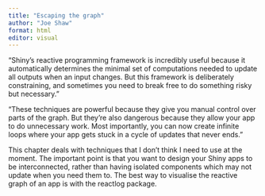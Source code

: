 ```yaml
---
title: "Escaping the graph"
author: "Joe Shaw"
format: html
editor: visual
---
```


"Shiny’s reactive programming framework is incredibly useful because it automatically determines the minimal set of computations needed to update all outputs when an input changes. But this framework is deliberately constraining, and sometimes you need to break free to do something risky but necessary."

"These techniques are powerful because they give you manual control over parts of the graph. But they’re also dangerous because they allow your app to do unnecessary work. Most importantly, you can now create infinite loops where your app gets stuck in a cycle of updates that never ends."

This chapter deals with techniques that I don't think I need to use at the moment.
The important point is that you want to design your Shiny apps to be interconnected,
rather than having isolated components which may not update when you need them to.
The best way to visualise the reactive graph of an app is with the reactlog package.
